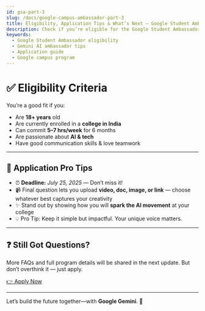 ```yaml
---
id: gsa-part-3
slug: /docs/google-campus-ambassador-part-3
title: Eligibility, Application Tips & What’s Next – Google Student Ambassador Program
description: Check if you’re eligible for the Google Student Ambassador Program and learn how to submit a standout application.
keywords:
  - Google Student Ambassador eligibility
  - Gemini AI ambassador tips
  - Application guide
  - Google campus program
---
```


# ✅ Eligibility Criteria

You’re a good fit if you:

<ul className="list-disc pl-5 space-y-1">
  <li>
    Are <strong>18+ years</strong> old
  </li>
  <li>
    Are currently enrolled in a <strong>college in India</strong>
  </li>
  <li>
    Can commit <strong>5–7&nbsp;hrs/week</strong> for 6 months
  </li>
  <li>
    Are passionate about <strong>AI & tech</strong>
  </li>
  <li>Have good communication skills & love teamwork</li>
</ul>

<hr className="my-8 border-gray-300" />

## 📝 Application Pro Tips

- ⏰ <strong>Deadline:</strong> <em>July&nbsp;25,&nbsp;2025</em> — Don’t miss it!
- 📹 Final question lets you upload **video, doc, image, or link** — choose whatever best captures your creativity
- ✨ Stand out by showing how you will <strong>spark the AI movement</strong> at your college
- 💡 Pro Tip: Keep it simple but impactful. Your unique voice matters.

<hr className="my-8 border-gray-300" />

## ❓ Still Got Questions?

More FAQs and full program details will be shared in the next update. But don’t overthink it — just apply.

<div className="text-center my-6">
  <a
    href="https://t2m.io/GSA"
    target="_blank"
    rel="noopener"
    className="inline-block bg-indigo-600 hover:bg-indigo-700 text-white font-semibold px-8 py-3 rounded-lg shadow-lg transition-colors"
  >
    👉 Apply Now
  </a>
</div>

---

Let’s build the future together—with **Google Gemini**. 💫
